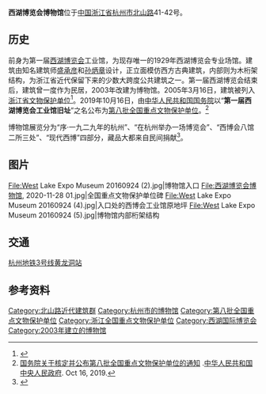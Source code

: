 {{文物保护单位
| 名称 = 第一届西湖博览会工业馆旧址
| 图片 = West Lake Expo Museum 20160924 (6).jpg
| 编号 = 8-0588-5-072
| 分类 = 近现代重要史迹及代表性建筑
| 时代 = 1928年
| 所在 = [[浙江省|浙江省]][[杭州市|杭州市]][[西湖区_(杭州市)|西湖区]]
| 登录 = 2019年10月16日
}}
'''西湖博览会博物馆'''位于[[中国|中国]][[浙江省|浙江省]][[杭州市|杭州市]][[北山街|北山路]]41-42号。

==历史==
前身为第一届[[西湖博览会|西湖博览会]]工业馆，为现存唯一的1929年西湖博览会专业场馆。建筑由知名建筑师[[盛承彦|盛承彦]]和[[孙炳章|孙炳章]]设计，正立面模仿西方古典建筑，内部则为木桁架结构，为浙江省近代保留下来的少数大跨度公共建筑之一。第一届西湖博览会结束后，建筑曾一度作为民居，2003年改建为博物馆。2005年3月16日，建筑被列入[[浙江省文物保护单位|浙江省文物保护单位]]<ref>{{cite web|url=http://www.zjol.com.cn/05culture/system/2006/08/02/007782393.shtml|title=北山路近代建筑群|publisher=浙江在线|date=2006-05-18|accessdate=2016-09-24|archive-date=2016-03-04|archive-url=https://web.archive.org/web/20160304102748/http://www.zjol.com.cn/05culture/system/2006/08/02/007782393.shtml|dead-url=no}}</ref>。2019年10月16日，由[[中华人民共和国国务院|中华人民共和国国务院]]以“'''第一届西湖博览会工业馆旧址'''”之名公布为[[第八批全国重点文物保护单位|第八批全国重点文物保护单位]]。<ref>[http://www.gov.cn/zhengce/content/2019-10/16/content_5440577.htm 国务院关于核定并公布第八批全国重点文物保护单位的通知] {{Wayback|url=http://www.gov.cn/zhengce/content/2019-10/16/content_5440577.htm |date=20191016134146 }}.[[中华人民共和国中央人民政府|中华人民共和国中央人民政府]]. Oct 16, 2019.</ref>

博物馆展览分为“序·一九二九年的杭州”、“在杭州举办一场博览会”、“西博会八馆二所三处”、“现代西博”四部分，藏品大都来自民间捐献<ref>{{cite web|url=http://hzdaily.hangzhou.com.cn/mrsb/html/2016-05/17/content_2265234.htm|title=听西湖博览会博物馆述说80多年前的西博会盛况|publisher=杭州日报|date=2016-05-17|accessdate=2016-09-24|archive-date=2017-03-05|archive-url=https://web.archive.org/web/20170305002535/http://hzdaily.hangzhou.com.cn/mrsb/html/2016-05/17/content_2265234.htm|dead-url=no}}</ref>。

== 图片 ==
<gallery>
File:West Lake Expo Museum 20160924 (2).jpg|博物馆入口
File:西湖博览会博物馆, 2020-11-28 01.jpg|全国重点文物保护单位碑
File:West Lake Expo Museum 20160924 (4).jpg|入口处的西博会工业馆原地坪
File:West Lake Expo Museum 20160924 (5).jpg|博物馆内部桁架结构
</gallery>

==交通==
[[杭州地铁3号线|杭州地铁3号线]][[黄龙洞站|黄龙洞站]]

== 参考资料 ==
{{commonscat}}
{{reflist}}

{{杭州博物馆列表}}
{{浙江全国重点文物保护单位}}
[[Category:北山路近代建筑群|Category:北山路近代建筑群]]
[[Category:杭州市的博物馆|Category:杭州市的博物馆]]
[[Category:第八批全国重点文物保护单位|Category:第八批全国重点文物保护单位]]
[[Category:浙江全国重点文物保护单位|Category:浙江全国重点文物保护单位]]
[[Category:西湖国际博览会|Category:西湖国际博览会]]
[[Category:2003年建立的博物馆|Category:2003年建立的博物馆]]